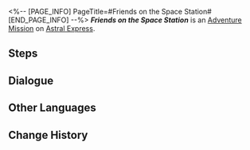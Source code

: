 <%-- [PAGE_INFO]
PageTitle=#Friends on the Space Station#
[END_PAGE_INFO] --%>
{{Stub|Dialogue.}}
{{Mission Infobox
|id            = 4050024
|title         = 
|image         = <!--Mission Friends on the Space Station.png-->
|type          = Adventure
|event_name    = 
|chapter       = 
|requirements  = 
|summary       = <!--official mission summary from Fate's Atlas-->
|characters    = Pom-Pom; Trailblazer
|startLocation = [[Astral Express]] - [[Parlor Car]]
|world         = Astral Express
|area          = Parlor Car
|prev          = 
|next          = 
|rewards       = Adventure Log*1; Vortex of Wind*1; Credit*8,000
}}
'''''Friends on the Space Station''''' is an [[Adventure Mission]] on [[Astral Express]].

==Steps==


<!--
==Gameplay Notes==

--><!--
==Trial Character==

-->
==Dialogue==
{{Stub Dialogue}}
{{Dialogue Start}}
:{{tx}}
{{Dialogue End}}

==Other Languages==
{{Other Languages
|en   = Friends on the Space Station
|zhs  = 空间站的伙伴们
|zht  = 太空站的夥伴們
|ja   = 宇宙ステーションの仲間たち
|ko   = 우주정거장 친구들
|es   = Los amigos de la Estación Espacial
|fr   = Amis de la station spatiale
|ru   = Друзья на космической станции
|th   = สหายจากสถานีอวกาศ
|vi   = Đồng Hành Của Trạm Không Gian
|de   = Freunde auf der Raumstation
|id   = Teman-Teman dari Stasiun Luar Angkasa
|pt   = Amigos na Estação Espacial
}}

==Change History==
{{Change History|1.0}}

